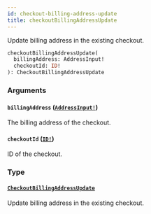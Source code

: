 ```yaml
---
id: checkout-billing-address-update
title: checkoutBillingAddressUpdate
---
```


Update billing address in the existing checkout.

```graphql
checkoutBillingAddressUpdate(
  billingAddress: AddressInput!
  checkoutId: ID!
): CheckoutBillingAddressUpdate

```

### Arguments

#### `billingAddress` ([`AddressInput!`](/developer/api-reference/inputs/address-input.mdx))

The billing address of the checkout.

#### `checkoutId` ([`ID!`](/developer/api-reference/scalars/id.mdx))

ID of the checkout.

### Type

#### [`CheckoutBillingAddressUpdate`](/developer/api-reference/objects/checkout-billing-address-update.mdx)

Update billing address in the existing checkout.
